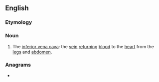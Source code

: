 ==English==
{{wikipedia|inferior vena cava}}

===Etymology===
{{initialism of|inferior vena cava|lang=en}}

===Noun===
{{en-noun}}

# {{lb|en|anatomy}} The [[inferior vena cava]]: the [[vein]] [[return]]ing [[blood]] to the [[heart]] from the [[legs]] and [[abdomen]].

===Anagrams===
* {{anagrams|en|CVI|VIC|Vic|Vic.|civ|vic|vic.}}